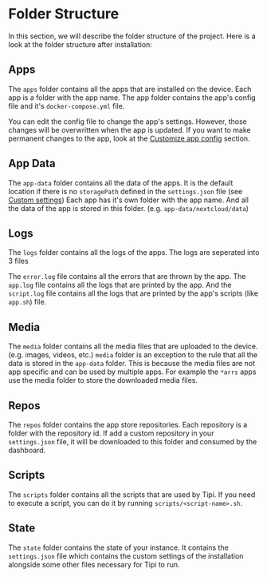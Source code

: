 
# Folder Structure

In this section, we will describe the folder structure of the project.
Here is a look at the folder structure after installation:

<FileTree>
    <FileTree.Folder name="runtipi" defaultOpen>
        <FileTree.Folder name="apps" />
        <FileTree.Folder name="app-data" />
        <FileTree.Folder name="logs" />
        <FileTree.Folder name="media">
            <FileTree.Folder name="books" />
            <FileTree.Folder name="images" />
            <FileTree.Folder name="movies" />
            <FileTree.Folder name="podcasts" />
            <FileTree.Folder name="roms" />
            <FileTree.Folder name="tv" />
        </FileTree.Folder>
        <FileTree.Folder name="repos" />
        <FileTree.Folder name="scripts" />
        <FileTree.Folder name="state" />
    </FileTree.Folder>
</FileTree>

## Apps

The `apps` folder contains all the apps that are installed on the device.
Each app is a folder with the app name. The app folder contains the app's config file and it's `docker-compose.yml` file.

You can edit the config file to change the app's settings. However, those changes will be overwritten when the app is updated.
If you want to make permanent changes to the app, look at the [Customize app config](/docs/guides/customize-app-config) section.

## App Data

The `app-data` folder contains all the data of the apps.
It is the default location if there is no `storagePath` defined in the `settings.json` file (see [Custom settings](/docs/getting-started/custom-settings))
Each app has it's own folder with the app name. And all the data of the app is stored in this folder. (e.g. `app-data/nextcloud/data`)

## Logs

The `logs` folder contains all the logs of the apps. The logs are seperated into 3 files

<FileTree>
    <FileTree.Folder name="logs" defaultOpen>
        <FileTree.File name="error.log" />
        <FileTree.File name="app.log" />
        <FileTree.File name="script.log" />
    </FileTree.Folder>
</FileTree>

The `error.log` file contains all the errors that are thrown by the app. The `app.log` file contains all the logs that are printed by the app.
And the `script.log` file contains all the logs that are printed by the app's scripts (like `app.sh`) file.

## Media

The `media` folder contains all the media files that are uploaded to the device. (e.g. images, videos, etc.)
`media` folder is an exception to the rule that all the data is stored in the `app-data` folder.
This is because the media files are not app specific and can be used by multiple apps.
For example the `*arrs` apps use the media folder to store the downloaded media files.

## Repos

The `repos` folder contains the app store repositories. Each repository is a folder with the repository id.
If add a custom repository in your `settings.json` file, it will be downloaded to this folder and consumed by the dashboard.

## Scripts

The `scripts` folder contains all the scripts that are used by Tipi. If you need to execute a script, you can do it by running `scripts/<script-name>.sh`.

## State

The `state` folder contains the state of your instance. It contains the `settings.json` file which contains the custom settings of the installation alongside some other files necessary for Tipi to run.


